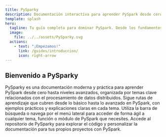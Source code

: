 ```yaml
---
title: PySparky
description: Documentación interactiva para aprender PySpark desde cero.
template: splash
hero:
  tagline: ​​Tu guía completa para dominar PySpark. Desde los fundamentos hasta las técnicas avanzadas, comienza tu viaje para convertirte en un experto en PySpark.
  image:
    file: ../../assets/PySparky.svg
  actions:
    - text: "¡Empezamos!"
      link: /guides/introduccion/
      icon: right-arrow
---
```





## Bienvenido a PySparky

<CardGrid stagger>
  <Card title="¿Qué es PySparky" icon="rocket">
    PySparky es una documentación moderna y práctica para aprender PySpark desde cero hasta niveles avanzados, organizada por temas clave relacionados con el procesamiento de datos distribuidos.
  </Card>
  <Card title="Aprende paso a paso" icon="document">
    Sigue rutas de aprendizaje que cubren desde lo básico hasta lo avanzado en PySpark, con ejemplos prácticos y explicaciones claras en cada tema.
  </Card>
  <Card title="Busca y encuentra rápidamente" icon="magnifier">
    Utiliza la barra de búsqueda o navega por el menú lateral para acceder de forma ágil a cualquier tema, función o módulo de PySpark que necesites.
  </Card>
  <Card title="Comparte y mejora" icon="github">
    Accede al repositorio de PySparky para explorar el código y personalizar la documentación para tus propios proyectos con PySpark.
  </Card>
</CardGrid>
